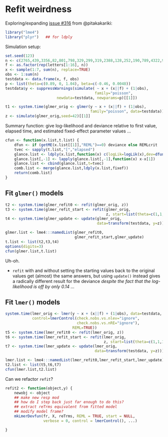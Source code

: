 Refit weirdness
===============

Exploring/expanding [issue #316](https://github.com/lme4/lme4/issues/316) from @pitakakariki:

```r
library("lme4")
library("plyr")   ## for ldply
```

Simulation setup:
```r
set.seed(123)
n <- c(2765,439,3356,82,801,798,329,299,319,2388,128,252,190,789,4322,92)
f <- as.factor(rep(letters[1:16], n))
x <- sample(1:7, sum(n), replace=TRUE)
obs <- 1:sum(n)
testdata <- data.frame(x, f, obs)
p <- list(theta=c(0.89, 0, 1.04), beta=c(-0.46, 0.0048))
testdata$y <- suppressWarnings(simulate( ~ x + (x||f) + (1|obs),
                                        family="poisson",
                       newdata=testdata, newparams=p)[[1]])
```

```r
t1 <- system.time(glmer_orig <- glmer(y ~ x + (x||f) + (1|obs),
                                      family="poisson", data=testdata))
z <- simulate(glmer_orig,seed=42)[[1]]
```

Summary function: give log-likelihood and deviance relative to
first value, elapsed time, and estimated fixed-effect parameter values ...

```r
cfun <- function(x.list,t.list) {
    dfun <- if (getME(x.list[[1]],"REML")==0) deviance else REMLcrit
    tvec <- sapply(t.list,"[","elapsed")
    glance.list <- ldply(x.list,function(x) c(logLik=logLik(x),dev=dfun(x)))
    glance.list[,-1] <- lapply(glance.list[,-1],function(x) x-x[1])
    glance.list <- cbind(glance.list,t=tvec)
    comb.list <- merge(glance.list,ldply(x.list,fixef))
    return(comb.list)
}
```

## Fit `glmer()` models

```r
t2 <- system.time(glmer_refit0 <- refit(glmer_orig, z))
t3 <- system.time(glmer_refit_start <- refit(glmer_orig,
                                             z, start=list(theta=c(1,1,1))))
t4 <- system.time(glmer_update <- update(glmer_orig,
                                         data=transform(testdata, y=z)))
```

```r
glmer.list <- lme4:::namedList(glmer_refit0,
                               glmer_refit_start,glmer_update)
t.list <- list(t2,t3,t4)
options(digits=3)
cfun(glmer.list,t.list)
```

Uh-oh.

* `refit` with and without setting the starting values back to
the original values get (almost) the same answers, but using `update()`
instead gives a radically different result for the deviance
*despite the fact that the log-likelihood is off by only 0.14 ...*

## Fit `lmer()` models

```r
system.time(lmer_orig <- lmer(y ~ x + (x||f) + (1|obs), data=testdata,
            control=lmerControl(check.nobs.vs.nlev="ignore",
                                check.nobs.vs.nRE="ignore"),
                              REML=TRUE))
t5 <- system.time(lmer_refit0 <- refit(lmer_orig, z))
t6 <- system.time(lmer_refit_start <- refit(lmer_orig,
                                            z, start=list(theta=c(1,1,1))))
t7 <- system.time(lmer_update <- update(lmer_orig,
                                        data=transform(testdata, y=z)))
```

```r
lmer.list <- lme4:::namedList(lmer_refit0,lmer_refit_start,lmer_update)
t2.list <- list(t5,t6,t7)
cfun(lmer.list,t2.list)
```

Can we refactor `refit`?

```r
refit2 <- function(object,y) {
    newobj <- object
    ## make new resp mod
    ## how do I step back just far enough to do this?
    ## extract reTrms equivalent from fitted model
    ## modify model frame?
    mkLmerDevfun(fr, X, reTrms, REML = TRUE, start = NULL,
                 verbose = 0, control = lmerControl(), ...)

}
```


